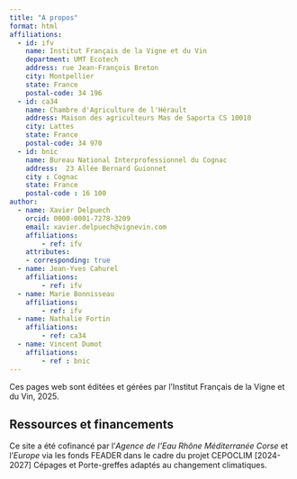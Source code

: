 ```yaml
---
title: "A propos"
format: html
affiliations: 
  - id: ifv
    name: Institut Français de la Vigne et du Vin
    department: UMT Ecotech
    address: rue Jean-François Breton
    city: Montpellier
    state: France
    postal-code: 34 196
  - id: ca34
    name: Chambre d'Agriculture de l'Hérault
    address: Maison des agriculteurs Mas de Saporta CS 10010
    city: Lattes
    state: France
    postal-code: 34 970
  - id: bnic
    name: Bureau National Interprofessionnel du Cognac
    address:  23 Allée Bernard Guionnet
    city : Cognac
    state: France
    postal-code : 16 100
author:
  - name: Xavier Delpuech
    orcid: 0000-0001-7278-3209
    email: xavier.delpuech@vignevin.com
    affiliations: 
        - ref: ifv
    attributes:
    - corresponding: true
  - name: Jean-Yves Cahurel
    affiliations: 
        - ref: ifv
  - name: Marie Bonnisseau
    affiliations: 
        - ref: ifv
  - name: Nathalie Fortin
    affiliations: 
        - ref: ca34
  - name: Vincent Dumot
    affiliations:
        - ref : bnic
---
```


Ces pages web sont éditées et gérées par l’Institut Français de la Vigne et du Vin, 2025.

## Ressources et financements

Ce site a été cofinancé par l'*Agence de l'Eau Rhône Méditerranée Corse* et l'*Europe* via les fonds FEADER dans le cadre du projet CEPOCLIM \[2024-2027\] Cépages et Porte-greffes adaptés au changement climatiques.
